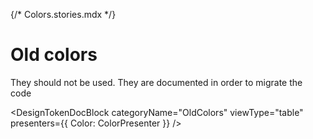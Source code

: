 {/* Colors.stories.mdx */}


<Meta title="Tokens/Colors/OldColors" />

# Old colors

They should not be used.
They are documented in order to migrate the code

<DesignTokenDocBlock
  categoryName="OldColors"
  viewType="table"
  presenters={{ Color: ColorPresenter }}
/>

